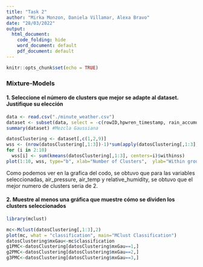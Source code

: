 ```yaml
---
title: "Task 2"
author: "Mirka Monzon, Daniela Villamar, Alexa Bravo"
date: "28/03/2022"
output: 
  html_document:
    code_folding: hide
    word_document: default
    pdf_document: default
---
```


```r
knitr::opts_chunk$set(echo = TRUE)
```

### Mixture-Models

#### 1. Seleccione el número de clusters que mejor se adapte al dataset. Justifique su elección

```r
data <- read.csv("./minute_weather.csv")
dataset <- subset(data, select = -c(rowID,hpwren_timestamp, rain_accumulation, rain_duration))
summary(dataset) #Mezcla Gaussiana

datosClustering <- dataset[,c(1,2,9)]
wss <- (nrow(datosClustering[,1:3])-1)*sum(apply(datosClustering[,1:3],2,var))
for (i in 2:10) 
  wss[i] <- sum(kmeans(datosClustering[,1:3], centers=i)$withinss)
plot(1:10, wss, type="b", xlab="Number of Clusters",  ylab="Within groups sum of squares")

```
Como podemos ver en la grafica del codo, se obtuvo que para las variables seleccionadas, air_pressure, air_temp y relative_humidity, se obtuvo que el mejor numero de clusters seria de 2. 

#### 2. Muestre al menos una gráfica que muestre cómo se dividen los clusters seleccionados

```r
library(mclust)

mc<-Mclust(datosClustering[,1:3],2)
plot(mc, what = "classification", main="MClust Classification")
datosClustering$mxGau<-mc$classification
g1PMC<-datosClustering[datosClustering$mxGau==1,]
g2PMC<-datosClustering[datosClustering$mxGau==2,]
g3PMC<-datosClustering[datosClustering$mxGau==3,]

```